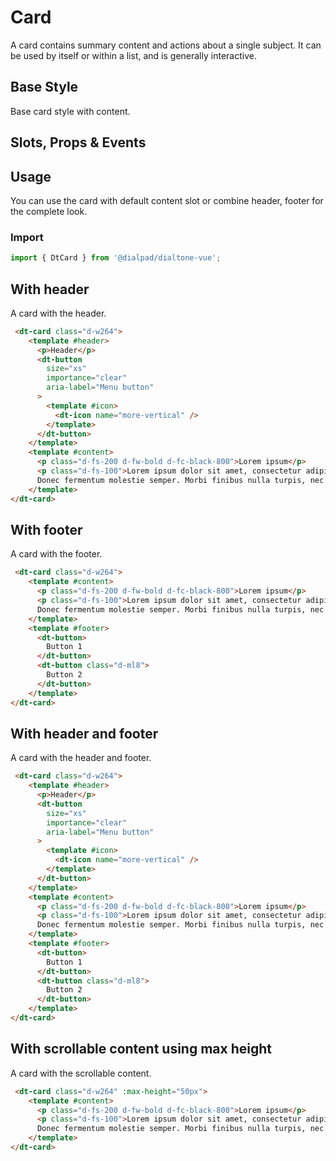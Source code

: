 
# Card

<Subtitle>
    A card contains summary content and actions about a single subject.
    It can be used by itself or within a list, and is generally interactive.
</Subtitle>

## Base Style

Base card style with content.

<Canvas>
  <Story id="components-card--default" />
</Canvas>

## Slots, Props & Events

<ArgsTable story={PRIMARY_STORY} />

## Usage

You can use the card with default content slot or combine header, footer for the complete look.

### Import

```jsx
import { DtCard } from '@dialpad/dialtone-vue';
```

## With header

A card with the header.

<Canvas>
    <Story id="components-card--with-header" />
</Canvas>

```html
 <dt-card class="d-w264">
    <template #header>
      <p>Header</p>
      <dt-button
        size="xs"
        importance="clear"
        aria-label="Menu button"
      >
        <template #icon>
          <dt-icon name="more-vertical" />
        </template>
      </dt-button>
    </template>
    <template #content>
      <p class="d-fs-200 d-fw-bold d-fc-black-800">Lorem ipsum</p>
      <p class="d-fs-100">Lorem ipsum dolor sit amet, consectetur adipiscing elit.
      Donec fermentum molestie semper. Morbi finibus nulla turpis, nec molestie mi rutrum.</p>
    </template>
</dt-card>
```

## With footer

A card with the footer.

<Canvas>
    <Story id="components-card--with-footer" />
</Canvas>

```html
 <dt-card class="d-w264">
    <template #content>
      <p class="d-fs-200 d-fw-bold d-fc-black-800">Lorem ipsum</p>
      <p class="d-fs-100">Lorem ipsum dolor sit amet, consectetur adipiscing elit.
      Donec fermentum molestie semper. Morbi finibus nulla turpis, nec molestie mi rutrum.</p>
    </template>
    <template #footer>
      <dt-button>
        Button 1
      </dt-button>
      <dt-button class="d-ml8">
        Button 2
      </dt-button>
    </template>
</dt-card>
```

## With header and footer

A card with the header and footer.

<Canvas>
    <Story id="components-card--with-header-and-footer" />
</Canvas>

```html
 <dt-card class="d-w264">
    <template #header>
      <p>Header</p>
      <dt-button
        size="xs"
        importance="clear"
        aria-label="Menu button"
      >
        <template #icon>
          <dt-icon name="more-vertical" />
        </template>
      </dt-button>
    </template>
    <template #content>
      <p class="d-fs-200 d-fw-bold d-fc-black-800">Lorem ipsum</p>
      <p class="d-fs-100">Lorem ipsum dolor sit amet, consectetur adipiscing elit.
      Donec fermentum molestie semper. Morbi finibus nulla turpis, nec molestie mi rutrum.</p>
    </template>
    <template #footer>
      <dt-button>
        Button 1
      </dt-button>
      <dt-button class="d-ml8">
        Button 2
      </dt-button>
    </template>
</dt-card>
```

## With scrollable content using max height

A card with the scrollable content.

<Canvas>
    <Story id="components-card--with-scrollable-content" />
</Canvas>

```html
 <dt-card class="d-w264" :max-height="50px">
    <template #content>
      <p class="d-fs-200 d-fw-bold d-fc-black-800">Lorem ipsum</p>
      <p class="d-fs-100">Lorem ipsum dolor sit amet, consectetur adipiscing elit.
      Donec fermentum molestie semper. Morbi finibus nulla turpis, nec molestie mi rutrum.</p>
    </template>
</dt-card>
```
